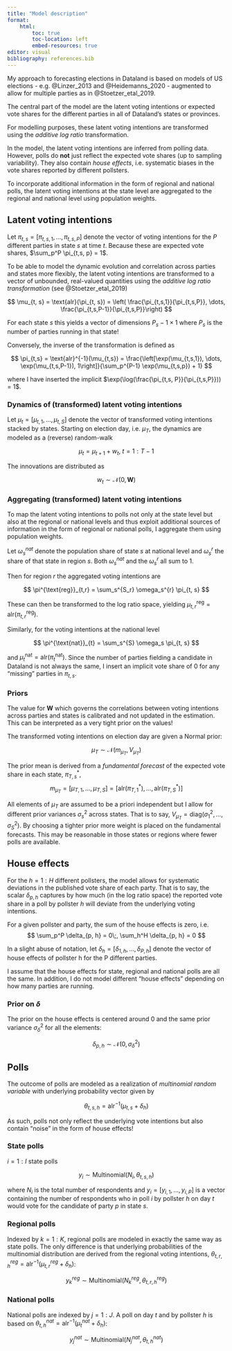 ```yaml
---
title: "Model description"
format: 
    html:
        toc: true
        toc-location: left
        embed-resources: true
editor: visual
bibliography: references.bib
---
```


My approach to forecasting elections in Dataland is based on models of US elections - e.g. @Linzer_2013 and @Heidemanns_2020 - augmented to allow for multiple parties as in @Stoetzer_etal_2019. 

The central part of the model are the latent voting intentions or expected vote shares for the different parties in all of Dataland's states or provinces. 

For modelling purposes, these latent voting intentions are transformed using the *additive log ratio* transformation. 

In the model, the latent voting intentions are inferred from polling data. However, polls do **not** just reflect the expected vote shares (up to sampling variability). They also contain *house effects*, i.e. systematic biases in the vote shares reported by different pollsters.

To incorporate additional information in the form of regional and national polls, the latent voting intentions at the state level are aggregated to the regional and national level using population weights.

## Latent voting intentions

Let $\pi_{t, s} = [\pi_{t, s, 1}, \dots, \pi_{t, s, P}]$ denote the vector of voting intentions for the $P$ different parties in state $s$ at time $t$. Because these are expected vote shares, $\sum_p^P \pi_{t,s, p} = 1$. 

To be able to model the dynamic evolution and correlation across parties and states more flexibly, the latent voting intentions are transformed to a vector of unbounded, real-valued quantities using the *additive log ratio transformation* (see @Stoetzer_etal_2019)

$$
\mu_{t, s} = \text{alr}(\pi_{t, s}) = \left( \frac{\pi_{t,s,1}}{\pi_{t,s,P}}, \dots, \frac{\pi_{t,s,P-1}}{\pi_{t,s,P}}\right)
$$

For each state $s$ this yields a vector of dimensions $P_s-1 \times 1$ where $P_s$ is the number of parties running in that state!

Conversely, the inverse of the transformation is defined as 

$$
\pi_{t,s} = \text{alr}^{-1}(\mu_{t,s}) = \frac{\left[\exp(\mu_{t,s,1}), \dots, \exp(\mu_{t,s,P-1}), 1\right]}{\sum_p^{P-1} \exp(\mu_{t,s,p}) + 1} 
$$

where I have inserted the implicit $\exp(\log(\frac{\pi_{t,s, P}}{\pi_{t,s,P}})) = 1$.

### Dynamics of (transformed) latent voting intentions

Let $\mu_t= [\mu_{t, 1}, \dots, \mu_{t, S}]$ denote the vector of transformed voting intentions stacked by states. Starting on election day, i.e. $\mu_T$, the dynamics are modeled as a (reverse) random-walk

$$
\mu_t = \mu_{t+1} + w_t,\:t = 1:T-1
$$

The innovations are distributed as 

$$
w_t \sim \mathcal{N}(0, \boldsymbol{W})
$$

### Aggregating (transformed) latent voting intentions 

To map the latent voting intentions to polls not only at the state level but also at the regional or national levels and thus exploit additional sources of information in the form of regional or national polls, I aggregate them using population weights. 

Let $\omega^{nat}_s$ denote the population share of state $s$ at national level and $\omega^{r}_s$ the share of that state in region $s$. Both  $\omega_s^{nat}$ and the $\omega_s^{r}$ all sum to 1. 

Then for region $r$ the aggregated voting intentions are

$$
\pi^{\text{reg}}_{t,r} = \sum_s^{S_r} \omega_s^{r} \pi_{t, s}
$$

These can then be transformed to the log ratio space, yielding $\mu^{\text{reg}}_{t,r} = \text{alr}(\pi^{\text{reg}}_{t,r})$.

Similarly, for the voting intentions at the national level

$$
\pi^{\text{nat}}_{t} = \sum_s^{S} \omega_s \pi_{t, s}
$$

and $\mu^{\text{nat}}_{t} = \text{alr}(\pi^{\text{nat}}_{t})$. Since the number of parties fielding a candidate in Dataland is not always the same, I insert an implicit vote share of 0 for any "missing" parties in $\pi_{t, s}$.  

### Priors

The value for $\boldsymbol{W}$ which governs the correlations between voting intentions across parties and states is calibrated and not updated in the estimation. This can be interpreted as a very tight prior on the values!

The transformed voting intentions on election day are given a Normal prior:

$$
\mu_T \sim \mathcal{N}(m_{\mu_T}, V_{\mu_T})
$$

The prior mean is derived from a *fundamental forecast* of the expected vote share in each state, $\pi^*_{T,s}$,
$$
m_{\mu_T} = [\mu_{T, 1}, \dots, \mu_{T, S}] = [\text{alr}(\pi^*_{T, 1}), \dots, \text{alr}(\pi^*_{T, S})]
$$ 

All elements of $\mu_T$ are assumed to be a priori independent but I allow for different prior variances $\sigma^2_s$ across states. That is to say, $V_{\mu_T} = \text{diag}(\sigma^2_1, \dots, \sigma^2_S)$. By choosing a tighter prior more weight is placed on the fundamental forecasts. This may be reasonable in those states or regions where fewer polls are available.

## House effects

For the $h=1:H$ different pollsters, the model allows for systematic deviations in the published vote share of each party. That is to say, the scalar $\delta_{p, h}$ captures by how much (in the log ratio space) the reported vote share in a poll by pollster $h$ will deviate from the underlying voting intentions. 

For a given pollster and party, the sum of the house effects is zero, i.e.  
$$
\sum_p^P \delta_{p, h} = 0\;,
\sum_h^H \delta_{p, h} = 0
$$

In a slight abuse of notation, let $\delta_{h} = [\delta_{1, h}, \dots, \delta_{P, h}]$ denote the vector of house effects of pollster h for the P different parties.

I assume that the house effects for state, regional and national polls are all the same. In addition, I do not model different "house effects" depending on how many parties are running. 

### Prior on $\delta$

The prior on the house effects is centered around 0 and the same prior variance $\sigma^2 _{\delta}$ for all the elements: 

$$
\delta_{p, h} \sim \mathcal{N}(0, \sigma^2_{\delta})
$$

## Polls

The outcome of polls are modeled as a realization of *multinomial random variable* with underlying probability vector given by

$$
\theta_{t, s, h} = \text{alr}^{-1}(\mu_{t, s} + \delta_{h})
$$

As such, polls not only reflect the underlying vote intentions but also contain "noise" in the form of house effects!

### State polls

$i = 1:I$ state polls 

$$
y_i \sim \text{Multinomial}(N_i, \theta_{t, s, h})
$$

where $N_i$ is the total number of respondents and $y_i = [y_{i, 1}, \dots, y_{i, P}]$ is a vector containing the number of respondents who in poll $i$ by pollster $h$ on day $t$ would vote for the candidate of party $p$ in state $s$.

### Regional polls

Indexed by $k=1:K$, regional polls are modeled in exactly the same way as state polls. The only difference is that underlying probabilities of the multinomial distribution are derived from the regional voting intentions, $\theta^{reg}_{t, r, h} = \text{alr}^{-1}(\mu^{reg}_{t, r} + \delta_{h})$:

$$
y^{reg}_k \sim \text{Multinomial}(N^{reg}_k, \theta^{reg}_{t, r, h})
$$

### National polls

National polls are indexed by $j = 1:J$. A poll on day $t$ and by pollster $h$ is based on $\theta^{nat}_{t, h} = \text{alr}^{-1}(\mu^{nat}_{t} + \delta_{h})$:

$$
y^{nat}_j \sim \text{Multinomial}(N^{nat}_j, \theta^{nat}_{t, h})
$$